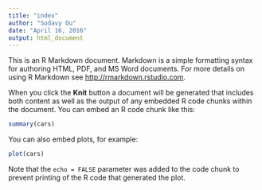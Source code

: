```yaml
---
title: "index"
author: "Sodavy Ou"
date: "April 16, 2016"
output: html_document
---
```


This is an R Markdown document. Markdown is a simple formatting syntax for authoring HTML, PDF, and MS Word documents. For more details on using R Markdown see <http://rmarkdown.rstudio.com>.

When you click the **Knit** button a document will be generated that includes both content as well as the output of any embedded R code chunks within the document. You can embed an R code chunk like this:

```r
summary(cars)
```

You can also embed plots, for example:

```r
plot(cars)
```

Note that the `echo = FALSE` parameter was added to the code chunk to prevent printing of the R code that generated the plot.
